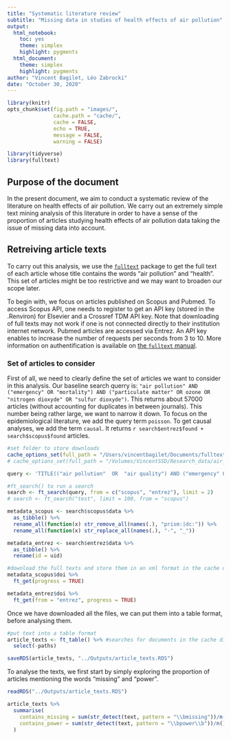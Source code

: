 ```yaml
---
title: "Systematic literature review"
subtitle: "Missing data in studies of health effects of air pollution"
output: 
  html_notebook: 
    toc: yes
    theme: simplex
    highlight: pygments
  html_document:
    theme: simplex
    highlight: pygments
author: "Vincent Bagilet, Léo Zabrocki"
date: "October 30, 2020"
---
```


```r
library(knitr)
opts_chunk$set(fig.path = "images/",
               cache.path = "cache/",
               cache = FALSE,
               echo = TRUE,
               message = FALSE,
               warning = FALSE)  
```  

```r
library(tidyverse)
library(fulltext)
```

## Purpose of the document

In the present document, we aim to conduct a systematic review of the literature on health effects of air pollution. We carry out an extremely simple text mining analysis of this literature in order to have a sense of the proportion of articles studying health effects of air pollution data taking the issue of missing data into account.

## Retreiving article texts

To carry out this analysis, we use the [`fulltext`](https://books.ropensci.org/fulltext/) package to get the full text of each article whose title contains the words "air pollution" and "health". This set of articles might be too restrictive and we may want to broaden our scope later. 

To begin with, we focus on articles published on Scopus and Pubmed. To access Scopus API, one needs to register to get an API key (stored in the .Renviron) for Elsevier and a Crossref TDM API key. Note that downloading of full texts may not work if one is not connected directly to their institution internet network. Pubmed articles are accessed via Entrez. An API key enables to increase the number of requests per seconds from 3 to 10. More information on authentification is available on [the `fulltext` manual](https://books.ropensci.org/fulltext/authentication.html).

### Set of articles to consider

First of all, we need to clearly define the set of articles we want to consider in this analysis. Our baseline search querry is: `"air pollution" AND ("emergency" OR "mortality") AND ("particulate matter" OR ozone OR "nitrogen dioxyde" OR "sulfur dioxyde")`. This returns about 57000 articles (without accounting for duplicates in between journals). This number being rather large, we want to narrow it down. To focus on the epidemiological literature, we add the query term `poisson`. To get causal analyses, we add the term `causal`. It returns `r search$entrez$found + search$scopus$found` articles.


```r
#set folder to store downloads
cache_options_set(full_path = "/Users/vincentbagilet/Documents/fulltext")
# cache_options_set(full_path = "/Volumes/VincentSSD/Research_data/air_pollution/lit_review")

query <- 'TITLE(("air pollution"  OR  "air quality") AND ("emergency" OR "mortality" OR "health")) AND ("particulate matter" OR ozone OR "nitrogen dioxide" OR "sulfur dioxide") AND (poisson OR causal)'

#ft_search() to run a search
search <- ft_search(query, from = c("scopus", "entrez"), limit = 2)
# search <- ft_search("test", limit = 100, from = "scopus")

metadata_scopus <- search$scopus$data %>% 
  as_tibble() %>%  
  rename_all(function(x) str_remove_all(names(.), "prism:|dc:")) %>% 
  rename_all(function(x) str_replace_all(names(.), "-", "_"))

metadata_entrez <- search$entrez$data %>% 
  as_tibble() %>% 
  rename(id = uid)

#download the full texts and store them in an xml format in the cache directory
metadata_scopus$doi %>% 
  ft_get(progress = TRUE)

metadata_entrez$doi %>% 
  ft_get(from = "entrez", progress = TRUE)
```

Once we have downloaded all the files, we can put them into a table format, before analysing them.

```r
#put text into a table format
article_texts <- ft_table() %>% #searches for documents in the cache directory 
  select(-paths) 

saveRDS(article_texts, "../Outputs/article_texts.RDS")
```

To analyse the texts, we first start by simply exploring the proportion of articles mentioning the words "missing" and "power".

```r
readRDS("../Outputs/article_texts.RDS")

article_texts %>% 
  summarise(
    contains_missing = sum(str_detect(text, pattern = "\\bmissing"))/n(), #could put a vector with various terms
    contains_power = sum(str_detect(text, pattern = "\\bpower\\b"))/n() #statistical power
  ) 
```





